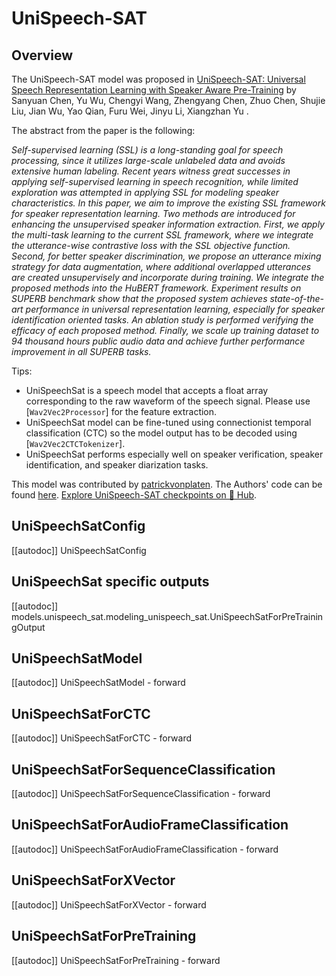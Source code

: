 <!--Copyright 2021 The HuggingFace Team. All rights reserved.

Licensed under the Apache License, Version 2.0 (the "License"); you may not use this file except in compliance with
the License. You may obtain a copy of the License at

http://www.apache.org/licenses/LICENSE-2.0

Unless required by applicable law or agreed to in writing, software distributed under the License is distributed on
an "AS IS" BASIS, WITHOUT WARRANTIES OR CONDITIONS OF ANY KIND, either express or implied. See the License for the
specific language governing permissions and limitations under the License.
-->

# UniSpeech-SAT

## Overview

The UniSpeech-SAT model was proposed in [UniSpeech-SAT: Universal Speech Representation Learning with Speaker Aware
Pre-Training](https://arxiv.org/abs/2110.05752) by Sanyuan Chen, Yu Wu, Chengyi Wang, Zhengyang Chen, Zhuo Chen,
Shujie Liu, Jian Wu, Yao Qian, Furu Wei, Jinyu Li, Xiangzhan Yu .

The abstract from the paper is the following:

*Self-supervised learning (SSL) is a long-standing goal for speech processing, since it utilizes large-scale unlabeled
data and avoids extensive human labeling. Recent years witness great successes in applying self-supervised learning in
speech recognition, while limited exploration was attempted in applying SSL for modeling speaker characteristics. In
this paper, we aim to improve the existing SSL framework for speaker representation learning. Two methods are
introduced for enhancing the unsupervised speaker information extraction. First, we apply the multi-task learning to
the current SSL framework, where we integrate the utterance-wise contrastive loss with the SSL objective function.
Second, for better speaker discrimination, we propose an utterance mixing strategy for data augmentation, where
additional overlapped utterances are created unsupervisely and incorporate during training. We integrate the proposed
methods into the HuBERT framework. Experiment results on SUPERB benchmark show that the proposed system achieves
state-of-the-art performance in universal representation learning, especially for speaker identification oriented
tasks. An ablation study is performed verifying the efficacy of each proposed method. Finally, we scale up training
dataset to 94 thousand hours public audio data and achieve further performance improvement in all SUPERB tasks.*

Tips:

- UniSpeechSat is a speech model that accepts a float array corresponding to the raw waveform of the speech signal.
  Please use [`Wav2Vec2Processor`] for the feature extraction.
- UniSpeechSat model can be fine-tuned using connectionist temporal classification (CTC) so the model output has to be
  decoded using [`Wav2Vec2CTCTokenizer`].
- UniSpeechSat performs especially well on speaker verification, speaker identification, and speaker diarization tasks.

This model was contributed by [patrickvonplaten](https://huggingface.co/patrickvonplaten). The Authors' code can be
found [here](https://github.com/microsoft/UniSpeech/tree/main/UniSpeech-SAT).
[Explore UniSpeech-SAT checkpoints on 🤗 Hub](https://huggingface.co/models?sort=downloads&search=UniSpeech-SAT).

## UniSpeechSatConfig

[[autodoc]] UniSpeechSatConfig

## UniSpeechSat specific outputs

[[autodoc]] models.unispeech_sat.modeling_unispeech_sat.UniSpeechSatForPreTrainingOutput

## UniSpeechSatModel

[[autodoc]] UniSpeechSatModel
    - forward

## UniSpeechSatForCTC

[[autodoc]] UniSpeechSatForCTC
    - forward

## UniSpeechSatForSequenceClassification

[[autodoc]] UniSpeechSatForSequenceClassification
    - forward

## UniSpeechSatForAudioFrameClassification

[[autodoc]] UniSpeechSatForAudioFrameClassification
    - forward

## UniSpeechSatForXVector

[[autodoc]] UniSpeechSatForXVector
    - forward

## UniSpeechSatForPreTraining

[[autodoc]] UniSpeechSatForPreTraining
    - forward
